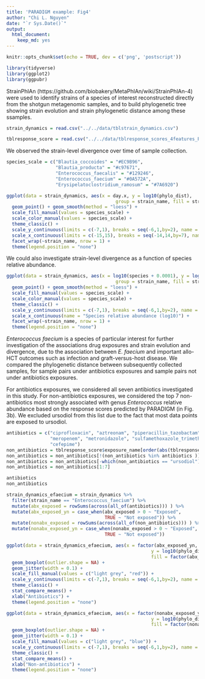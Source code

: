 ```yaml
---
title: 'PARADIGM example: Fig4'
author: "Chi L. Nguyen"
date: "`r Sys.Date()`"
output:
  html_document:
    keep_md: yes
---
```


```r
knitr::opts_chunk$set(echo = TRUE, dev = c('png', 'postscript'))

library(tidyverse)
library(ggplot2)
library(ggpubr)

```

StrainPhlAn (https://github.com/biobakery/MetaPhlAn/wiki/StrainPhlAn-4) were used to identify strains of a species of interest reconstructed directly from the shotgun metagenomic samples, and to build phylogenetic tree showing strain evolution and strain phylogenetic distance among these ssamples. 

```r

strain_dynamics = read.csv("../../data/tblstrain_dynamics.csv")

tblresponse_score = read.csv("../../data/tblresponse_scores_4features_PARADIGM.csv")

```

We observed the strain-level divergence over time of sample collection. 

```r

species_scale = c("Blautia_coccoides" = "#EC9B96", 
                  "Blautia_producta" = "#c97671", 
                  "Enterococcus_faecalis" = "#129246", 
                  "Enterococcus_faecium" = "#0A572A", 
                  "Erysipelatoclostridium_ramosum" = "#7A6920")

ggplot(data = strain_dynamics, aes(x = day.x, y = log10(phylo_dist), 
                                        group = strain_name, fill = strain_name, color = strain_name )) + 
  geom_point() + geom_smooth(method = "loess") + 
  scale_fill_manual(values = species_scale) +
  scale_color_manual(values = species_scale) +
  theme_classic() +
  scale_y_continuous(limits = c(-7,1), breaks = seq(-6,1,by=2), name = "Phylogenetic distance (log10)") + 
  scale_x_continuous(limits = c(-15,15), breaks = seq(-14,14,by=7), name = "Day relative to HCT") +
  facet_wrap(~strain_name, nrow = 1) +
  theme(legend.position = "none")

```

We could also investigate strain-level divergence as a function of species relative abundance. 

```r

ggplot(data = strain_dynamics, aes(x = log10(species + 0.0001), y = log10(phylo_dist), 
                                        group = strain_name, fill = strain_name, color = strain_name )) + 
  geom_point() + geom_smooth(method = "loess") + 
  scale_fill_manual(values = species_scale) +
  scale_color_manual(values = species_scale) +
  theme_classic() +
  scale_y_continuous(limits = c(-7,1), breaks = seq(-6,1,by=2), name = "Phylogenetic distance (log10)") + 
  scale_x_continuous(name = "Species relative abundance (log10)") +
  facet_wrap(~strain_name, nrow = 1) +
  theme(legend.position = "none")

```

*Enterococcus faecium* is a species of particular interest for further investigation of the associations drug exposures and strain evolution and divergence, due to the association between *E. faecium* and important allo-HCT outcomes such as infection and graft-versus-host disease. We compared the phylogenetic distance between subsequently collected samples, for sample pairs under antibiotics exposures and sample pairs not under antibiotics exposures. 

For antibiotics exposures, we considered all seven antibiotics investigated in this study.
For non-antibiotics exposures, we considered the top 7 non-antibiotics most strongly associated with genus *Enterococcus* relative abundance based on the response scores predicted by PARADIGM (in Fig. 3b). We excluded ursodiol from this list due to the fact that most data points are exposed to ursodiol. 

```r

antibiotics = c("ciprofloxacin", "aztreonam", "piperacillin_tazobactam", 
                "meropenem", "metronidazole", "sulfamethoxazole_trimethoprim", 
                "cefepime")
non_antibiotics = tblresponse_score$exposure_name[order(abs(tblresponse_score$Enterococcus), decreasing = T )]
non_antibiotics = non_antibiotics[!(non_antibiotics %in% antibiotics )]
non_antibiotics = non_antibiotics[-which(non_antibiotics == "ursodiol")]
non_antibiotics = non_antibiotics[1:7]

antibiotics
non_antibiotics

strain_dynamics_efaecium = strain_dynamics %>% 
  filter(strain_name == "Enterococcus_faecium") %>% 
  mutate(abx_exposed = rowSums(across(all_of(antibiotics))) ) %>% 
  mutate(abx_exposed_yn = case_when(abx_exposed > 0 ~ "Exposed",
                                    TRUE ~ "Not exposed")) %>% 
  mutate(nonabx_exposed = rowSums(across(all_of(non_antibiotics))) ) %>% 
  mutate(nonabx_exposed_yn = case_when(nonabx_exposed > 0 ~ "Exposed",
                                    TRUE ~ "Not exposed"))

ggplot(data = strain_dynamics_efaecium, aes(x = factor(abx_exposed_yn, level = c("Not exposed", "Exposed")), 
                                                     y = log10(phylo_dist), 
                                                     fill = factor(abx_exposed_yn, level = c("Not exposed", "Exposed"))) ) + 
  geom_boxplot(outlier.shape = NA) +
  geom_jitter(width = 0.1) +
  scale_fill_manual(values = c("light grey", "red")) +
  scale_y_continuous(limits = c(-7,1), breaks = seq(-6,1,by=2), name = "Phylogenetic distance (log10)") +
  theme_classic() +
  stat_compare_means() +
  xlab("Antibiotics") +
  theme(legend.position = "none")

ggplot(data = strain_dynamics_efaecium, aes(x = factor(nonabx_exposed_yn, level = c("Not exposed", "Exposed")), 
                                                     y = log10(phylo_dist), 
                                                     fill = factor(nonabx_exposed_yn, level = c("Not exposed", "Exposed"))) ) + 
  geom_boxplot(outlier.shape = NA) +
  geom_jitter(width = 0.1) +
  scale_fill_manual(values = c("light grey", "blue")) +
  scale_y_continuous(limits = c(-7,1), breaks = seq(-6,1,by=2), name = "Phylogenetic distance (log10)") +
  theme_classic() +
  stat_compare_means() +
  xlab("Non-antibiotics") +
  theme(legend.position = "none")

```
